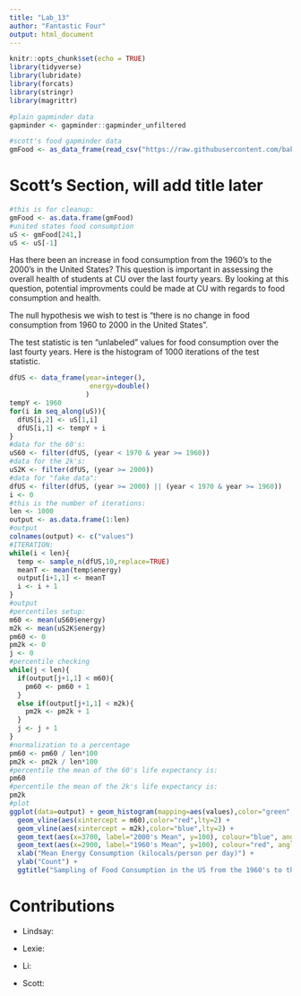 ```yaml
---
title: "Lab_13"
author: "Fantastic Four"
output: html_document
---
```


```r
knitr::opts_chunk$set(echo = TRUE)
library(tidyverse)
library(lubridate)
library(forcats)
library(stringr)
library(magrittr)

#plain gapminder data
gapminder <- gapminder::gapminder_unfiltered

#scott's food gapminder data
gmFood <- as_data_frame(read_csv("https://raw.githubusercontent.com/bakerscott/CU-APPM2720/master/m5/Lab13/Gapminder_Food_Consumption.csv"))

```

# Scott's Section, will add title later
```r
#this is for cleanup:
gmFood <- as.data.frame(gmFood)
#united states food consumption
uS <- gmFood[241,]
uS <- uS[-1]
```

Has there been an increase in food consumption from the 1960's to the 2000's in the United States? This question is important in assessing the overall health of students at CU over the last fourty years. By looking at this question, potential improvments could be made at CU with regards to food consumption and health.

The null hypothesis we wish to test is "there is no change in food consumption from 1960 to 2000 in the United States".

The test statistic is ten "unlabeled" values for food consumption over the last fourty years. Here is the histogram of 1000 iterations of the test statistic.

```r

dfUS <- data_frame(year=integer(),
                    energy=double()
                   )
tempY <- 1960
for(i in seq_along(uS)){
  dfUS[i,2] <- uS[1,i]
  dfUS[i,1] <- tempY + i
}
#data for the 60's:
uS60 <- filter(dfUS, (year < 1970 & year >= 1960))
#data for the 2k's:
uS2K <- filter(dfUS, (year >= 2000))
#data for "fake data":
dfUS <- filter(dfUS, (year >= 2000) || (year < 1970 & year >= 1960))
i <- 0
#this is the number of iterations:
len <- 1000 
output <- as.data.frame(1:len)
#output
colnames(output) <- c("values")
#ITERATION:
while(i < len){
  temp <- sample_n(dfUS,10,replace=TRUE)
  meanT <- mean(temp$energy)
  output[i+1,1] <- meanT
  i <- i + 1
}
#output
#percentiles setup:
m60 <- mean(uS60$energy)
m2k <- mean(uS2K$energy)
pm60 <- 0
pm2k <- 0
j <- 0
#percentile checking
while(j < len){
  if(output[j+1,1] < m60){
    pm60 <- pm60 + 1
  }
  else if(output[j+1,1] < m2k){
    pm2k <- pm2k + 1
  }
  j <- j + 1
}
#normalization to a percentage
pm60 <- pm60 / len*100
pm2k <- pm2k / len*100
#percentile the mean of the 60's life expectancy is:
pm60
#percentile the mean of the 2k's life expectancy is:
pm2k
#plot
ggplot(data=output) + geom_histogram(mapping=aes(values),color="green", bins=30) + 
  geom_vline(aes(xintercept = m60),color="red",lty=2) + 
  geom_vline(aes(xintercept = m2k),color="blue",lty=2) +
  geom_text(aes(x=3700, label="2000's Mean", y=100), colour="blue", angle=90, text=element_text(size=20)) +
  geom_text(aes(x=2900, label="1960's Mean", y=100), colour="red", angle=90, text=element_text(size=20)) +
  xlab("Mean Energy Consumption (kilocals/person per day)") +
  ylab("Count") +
  ggtitle("Sampling of Food Consumption in the US from the 1960's to the 2000's")

```


# Contributions
* Lindsay: 

* Lexie: 

* Li: 

* Scott:
